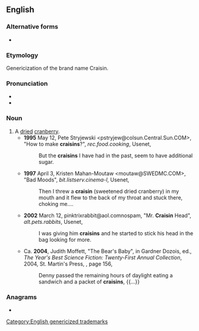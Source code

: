 ==English==

===Alternative forms===
* {{l|en|Craisin}}

===Etymology===
Genericization of the brand name Craisin. {{blend|en|cranberry|raisin}}

===Pronunciation===
* {{IPA|en|/ˈkɹeɪzn̩/}}
* {{rhymes|en|eɪzən}}

===Noun===
{{en-noun}}

# A [[dry|dried]] [[cranberry]].
#* '''1995''' May 12, Pete Stryjewski <pstryjew@colsun.Central.Sun.COM>, "How to make '''craisins'''?", ''rec.food.cooking'', Usenet,
#*: But the '''craisins''' I have had in the past, seem to have additional sugar.
#* '''1997''' April 3, Kristen Mahan-Moutaw <moutaw@SWEDMC.COM>, "Bad Moods", ''bit.listserv.cinema-l'', Usenet,
#*: Then I threw a '''craisin''' (sweetened dried cranberry) in my mouth and it flew to the back of my throat and stuck there, choking me....
#* '''2002''' March 12, pinktrixrabbit@aol.comnospam, "Mr. '''Craisin''' Head", ''alt.pets.rabbits'', Usenet,
#*: I was giving him '''craisins''' and he started to stick his head in the bag looking for more.
#* Ca. '''2004''', Judith Moffett, "The Bear's Baby", in Gardner Dozois, ed., ''The Year's Best Science Fiction: Twenty-First Annual Collection'', 2004, St. Martin's Press, {{ISBN|0312324790}}, page 156,
#*: Denny passed the remaining hours of daylight eating a sandwich and a packet of '''craisins''', {{...}}

===Anagrams===
* {{anagrams|en|a=aciinrs|Carinis|arsinic}}

[[Category:English genericized trademarks]]